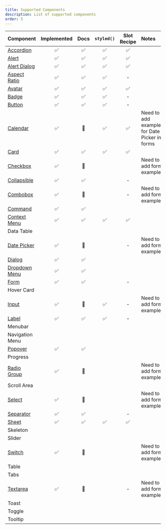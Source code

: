 ```yaml
---
title: Supported Components
description: List of supported components
order: 5
---
```


| Component                                       | Implemented | Docs | `styled()` | Slot Recipe | Notes                                         |
| ----------------------------------------------- | :---------: | :--: | :--------: | :---------: | :-------------------------------------------- |
| [Accordion](/docs/components/accordion)         |     ✅      |  ✅  |     ✅     |     ✅      |                                               |
| [Alert](/docs/components/alert)                 |     ✅      |  ✅  |     ✅     |     ✅      |                                               |
| [Alert Dialog](/docs/components/alert-dialog)   |     ✅      |  ✅  |     ✅     |     ✅      |                                               |
| [Aspect Ratio](/docs/components/aspect-ratio)   |     ✅      |  ✅  |     ✅     |      -      |                                               |
| [Avatar](/docs/components/avatar)               |     ✅      |  ✅  |     ✅     |     ✅      |                                               |
| [Badge](/docs/components/badge)                 |     ✅      |  ✅  |     ✅     |      -      |                                               |
| [Button](/docs/components/button)               |     ✅      |  ✅  |     ✅     |      -      |                                               |
| [Calendar](/docs/components/calendar)           |     ✅      |  🚧  |     ✅     |     ✅      | Need to add examples for Date Picker in forms |
| [Card](/docs/components/card)                   |     ✅      |  ✅  |     ✅     |     ✅      |                                               |
| [Checkbox](/docs/components/checkbox)           |     ✅      |  🚧  |            |             | Need to add form example                      |
| [Collapsible](/docs/components/collapsible)     |     ✅      |  ✅  |            |      -      |                                               |
| [Combobox](/docs/components/combobox)           |     ✅      |  🚧  |            |      -      | Need to add form example                      |
| [Command](/docs/components/command)             |     ✅      |  ✅  |            |             |                                               |
| [Context Menu](/docs/components/context-menu)   |     ✅      |  ✅  |     ✅     |     ✅      |                                               |
| Data Table                                      |             |      |            |             |                                               |
| [Date Picker](/docs/components/date-picker)     |     ✅      |  🚧  |            |      -      | Need to add form example                      |
| [Dialog](/docs/components/dialog)               |     ✅      |  ✅  |            |             |                                               |
| [Dropdown Menu](/docs/components/dropdown-menu) |     ✅      |  ✅  |            |             |                                               |
| [Form](/docs/components/form)                   |     ✅      |  ✅  |            |      -      |                                               |
| Hover Card                                      |             |      |            |             |                                               |
| [Input](/docs/components/input)                 |     ✅      |  🚧  |     ✅     |      -      | Need to add form example                      |
| [Label](/docs/components/label)                 |     ✅      |  ✅  |     ✅     |      -      |                                               |
| Menubar                                         |             |      |            |             |                                               |
| Navigation Menu                                 |             |      |            |             |                                               |
| [Popover](/docs/components/popover)             |     ✅      |  ✅  |            |             |                                               |
| Progress                                        |             |      |            |             |                                               |
| [Radio Group](/docs/components/radio-group)     |     ✅      |  🚧  |            |             | Need to add form example                      |
| Scroll Area                                     |             |      |            |             |                                               |
| [Select](/docs/components/select)               |     ✅      |  🚧  |            |             | Need to add form example                      |
| [Separator](/docs/components/separator)         |     ✅      |  ✅  |            |      -      |                                               |
| [Sheet](/docs/components/sheet)                 |     ✅      |  ✅  |     ✅     |     ✅      |
| Skeleton                                        |             |      |            |             |                                               |
| Slider                                          |             |      |            |             |                                               |
| [Switch](/docs/components/switch)               |     ✅      |  🚧  |            |             | Need to add form example                      |
| Table                                           |             |      |            |             |                                               |
| Tabs                                            |             |      |            |             |                                               |
| [Textarea](/docs/components/textarea)           |     ✅      |  🚧  |            |      -      | Need to add form example                      |
| Toast                                           |             |      |            |             |                                               |
| Toggle                                          |             |      |            |             |                                               |
| Tooltip                                         |             |      |            |             |                                               |
